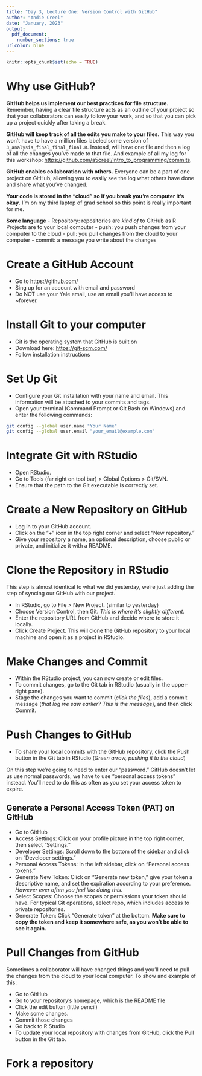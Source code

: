 ```yaml
---
title: "Day 3, Lecture One: Version Control with GitHub"
author: "Andie Creel"
date: "January, 2023"
output: 
  pdf_document:
    number_sections: true
urlcolor: blue
---
```


```r
knitr::opts_chunk$set(echo = TRUE)
```

# Why use GitHub? 

**GitHub helps us implement our best practices for file structure.** Remember, having a clear file structure acts as an outline of your project so that your collaborators can easily follow your work, and so that you can pick up a project quickly after taking a break. 

**GitHub will keep track of all the edits you make to your files.** This way you won't have to have a million files labeled some version of `3_analysis_final_final_final.R`. Instead, will have one file and then a log of all the changes you've made to that file. And example of all my log for this workshop: [https://github.com/a5creel/intro_to_programming/commits](https://github.com/a5creel/intro_to_programming/commits). 

**GitHub enables collaboration with others.** Everyone can be a part of one project on GitHub, allowing you to easily see the log what others have done and share what you've changed. 

**Your code is stored in the "cloud" so if you break you're computer it's okay.** I'm on my third laptop of grad school so this point is really important for me. 


**Some language**
- Repository: repositories are *kind of* to GitHub as R Projects are to your local computer 
- push: you push changes from your computer to the cloud
- pull: you pull changes from the cloud to your computer 
- commit: a message you write about the changes

# Create a GitHub Account

- Go to [https://github.com/](https://github.com/)
- Sing up for an account with email and password
- Do NOT use your Yale email, use an email you'll have access to ~forever.

# Install Git to your computer 

- Git is the operating system that GitHub is built on
- Download here: [https://git-scm.com/](https://git-scm.com/)
- Follow installation instructions 

# Set Up Git

- Configure your Git installation with your name and email. This information will be attached to your commits and tags.
- Open your terminal (Command Prompt or Git Bash on Windows) and enter the following commands:

```bash
git config --global user.name "Your Name"
git config --global user.email "your_email@example.com"
```


# Integrate Git with RStudio

- Open RStudio.
- Go to Tools (far right on tool bar) > Global Options > Git/SVN.
- Ensure that the path to the Git executable is correctly set.

# Create a New Repository on GitHub

- Log in to your GitHub account.
- Click on the "+" icon in the top right corner and select "New repository."
- Give your repository a name, an optional description, choose public or private, and  initialize it with a README.


# Clone the Repository in RStudio
This step is almost identical to what we did yesterday, we're just adding the step of syncing our GitHub with our project. 

- In RStudio, go to File > New Project. (similar to yesterday)
- Choose Version Control, then Git. *This is where it's slightly different.*
- Enter the repository URL from GitHub and decide where to store it locally.
- Click Create Project. This will clone the GitHub repository to your local machine and open it as a project in RStudio.

# Make Changes and Commit

- Within the RStudio project, you can now create or edit files.
- To commit changes, go to the Git tab in RStudio (usually in the upper-right pane).
- Stage the changes you want to commit (*click the files*), add a commit message (*that log we saw earlier? This is the message*), and then click Commit.

# Push Changes to GitHub

- To share your local commits with the GitHub repository, click the Push button in the Git tab in RStudio (*Green arrow, pushing it to the cloud*)

On this step we're going to need to enter our "password." GitHub doesn't let us use normal passwords, we have to use "personal access tokens" instead. You'll need to do this as often as you set your access token to expire. 

## Generate a Personal Access Token (PAT) on GitHub

- Go to GitHub
- Access Settings: Click on your profile picture in the top right corner, then select "Settings."
- Developer Settings: Scroll down to the bottom of the sidebar and click on "Developer settings."
- Personal Access Tokens: In the left sidebar, click on "Personal access tokens."
- Generate New Token: Click on "Generate new token," give your token a descriptive name, and set the expiration according to your preference. *However ever often you feel like doing this.*
- Select Scopes: Choose the scopes or permissions your token should have. For typical Git operations, select repo, which includes access to private repositories.
- Generate Token: Click "Generate token" at the bottom. **Make sure to copy the token and keep it somewhere safe, as you won’t be able to see it again.**


# Pull Changes from GitHub
Sometimes a collaborator will have changed things and you'll need to pull the changes from the cloud to your local computer. To show and example of this: 

- Go to GitHub
- Go to your repository's homepage, which is the README file 
- Click the edit button (little pencil)
- Make some changes. 
- Commit those changes
- Go back to R Studio 
- To update your local repository with changes from GitHub, click the Pull button in the Git tab.

# Fork a repository 



